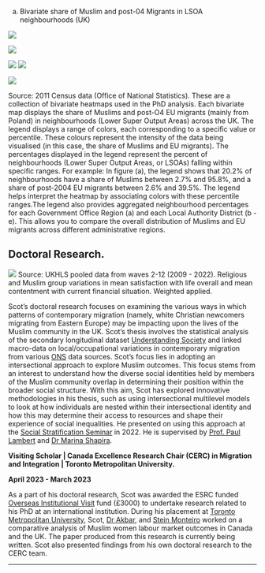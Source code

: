 (a) Bivariate share of Muslim and post-04 Migrants in LSOA neighbourhoods (UK)
 
![](big.jpg)

![](g1_london.jpg)

![](g2_wmid.jpg) 
![](g3_york.jpg) 

![](g4_nwest.jpg) 

Source: 2011 Census data (Office of National Statistics). These are a collection of bivariate heatmaps used in the PhD analysis. Each bivariate map displays the share of Muslims and post-O4 EU migrants (mainly from Poland) in  neighbourhoods (Lower Super Output Areas) across the UK. 
The legend displays a range of colors, each corresponding to a specific value or percentile. These colours represent the intensity of the data being visualised (in this case, the share of Muslims and EU migrants). The percentages displayed in the legend represent the percent of neighbourhoods (Lower Super Output Areas, or LSOAs) falling within specific ranges. For example: In figure (a), the legend shows that 20.2% of neighbourhoods have a share of Muslims between 2.7% and 95.8%, and a share of post-2004 EU migrants between 2.6% and 39.5%. The legend helps interpret the heatmap by associating colors with these percentile ranges.The legend also provides aggregated neighbourhood percentages for each Government Office Region (a) and each Local Authority District (b - e). This allows you to compare the overall distribution of Muslims and EU migrants across different administrative regions.
 

## Doctoral Research.

![](graph.jpg) 
Source: UKHLS pooled data from waves 2-12 (2009 - 2022). Religious and Muslim group variations in mean satisfaction with life overall and mean contentment with current financial situation. Weighted applied. 


Scot's doctoral research focuses on examining the various ways in which patterns of contemporary migration (namely, white Christian newcomers migrating from Eastern Europe) may be impacting upon the lives of the Muslim community in the UK. Scot's thesis involves the statistical analysis of the secondary longitudinal dataset  [Understanding Society](https://www.understandingsociety.ac.uk/) and linked macro-data on local/occupational variations in contemporary migration from various [ONS](https://www.ons.gov.uk/) data sources. Scot's focus lies in adopting an intersectional approach to explore Muslim outcomes. This focus stems from an interest to understand how the diverse social identities held by members of the Muslim community overlap in determining their position within the broader social structure. With this aim, Scot has explored innovative methodologies in his thesis, such as using intersectional multilevel models to look at how individuals are nested within their intersectional identity and how this may determine their access to resources and shape their experience of social inequalities. He presented on using this approach at the [Social Stratification Seminar](https://www.camsis.stir.ac.uk/stratif/) in 2022.  He is supervised by [Prof. Paul Lambert](https://www.stir.ac.uk/people/255764) and [Dr Marina Shapira](https://www.stir.ac.uk/people/255806).



**Visiting Scholar | Canada Excellence Research Chair (CERC) in Migration and Integration | Toronto Metropolitan University.**

**April 2023 - March 2023**

As a part of his doctoral research, Scot was awarded the ESRC funded [Overseas Institutional Visit](https://www.sgsss.ac.uk/studentships/esrc-training-funds/) fund (£3000) to undertake research related to his PhD at an international institution. During his placement at [Toronto Metropolitan University](https://www.torontomu.ca/), Scot, [Dr Akbar](https://www.torontomu.ca/cerc-migration/People/researchers/marshia-akbar/), and [Stein Monteiro](https://www.torontomu.ca/cerc-migration/People/researchers/stein-monteiro/) worked on a comparative analysis of Muslim women labour market outcomes in Canada and the UK. The paper produced from this research is currently being written. Scot also presented findings from his own doctoral research to the CERC team.


____________________________________

